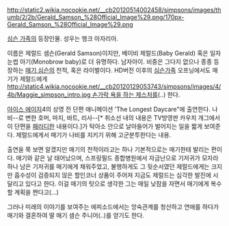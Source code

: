 http://static2.wikia.nocookie.net/__cb20120514002458/simpsons/images/thumb/2/2b/Gerald_Samson_%28Official_Image%29.png/170px-Gerald_Samson_%28Official_Image%29.png

[[심슨 가족]]의 등장인물. 성우는 행크 아자리아.

이름은 제럴드 샘슨{{{#gray ~~삼손~~ }}}(Gerald Samson)이지만, 베이비 제럴드(Baby Gerald) 혹은 일자 눈썹 아기(Monobrow baby)로 더 유명하다. 남자아이.
비중은 그다지 없으나 종종 등장하는 [[매기 심슨]]의 천적, 혹은 라이벌이다. HD버전 이후의 [[심슨가족]] 오프닝에서도 매기가 제럴드에게 [[http://static4.wikia.nocookie.net/__cb20120129053743/simpsons/images/4/4b/Maggie_simpson_intro.jpg 손가락 욕을 하는 제스처]]를(..) 한다.{{{#gray ~~감자나 먹으렴~~ }}}

[[아이스 에이지]]4의 상영 전 단편 애니메이션 'The Longest Daycare"에 출연한다. 나비--로 변한 호머, 마지, 바트, 리사--[* 취소선 내의 내용은 TV방영판 카우치 개그에서 이 단편을 [[패러디]]한 내용이다.]가 탁아소 안으로 날아들어가 벌어지는 일을 짧게 보여준다. 제럴드에게서 매기가 나비를 지키기 위해 고군분투한다는 내용.
{{{#!html
<iframe width="560" height="315" src="http://www.youtube.com/embed/zoO0s1ukcqQ" frameborder="0" allowfullscreen></iframe>
}}}

출연을 쭉 보면 알겠지만 매기의 천적이라고는 하나 기본적으로는 매기한테 발리는 편이다.
매기와 같은 날 태어났으며, 스프링필드 종합병원에서 자금난으로 기저귀가 모자라 하나 남은 기저귀를 매기에게 채워주었고, 불행하게도 그 뒷순서였던 제럴드에게는 크지만 흡수성이 검증되지 않은 할인코너 상품이 주어져 지금도 제럴드는 심각한 발진에 시달리고 있다고 한다. 이걸 매기의 탓으로 생각한 그는 매일 낮잠을 자면서 매기에게 복수할 계획을 짠다고(...)


그러나 미래의 이야기를 보여주는 에피소드에서는 앙숙관계를 청산하고 연애를 하다가 매기와 결혼하여 딸 매기 샘슨 주니어(..)를 얻기도 한다.
